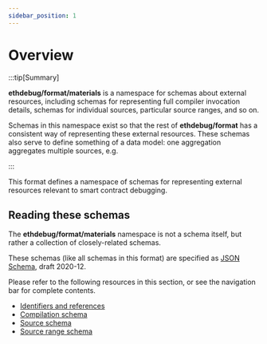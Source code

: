 ```yaml
---
sidebar_position: 1
---
```


# Overview

:::tip[Summary]

**ethdebug/format/materials** is a namespace for schemas about external
resources, including schemas for representing full compiler invocation details,
schemas for individual sources, particular source ranges, and so on.

Schemas in this namespace exist so that the rest of **ethdebug/format** has
a consistent way of representing these external resources. These schemas also
serve to define something of a data model: one aggregation aggregates multiple
sources, e.g.

:::

This format defines a namespace of schemas for representing external resources
relevant to smart contract debugging.

## Reading these schemas

The **ethdebug/format/materials** namespace is not a schema itself, but rather
a collection of closely-related schemas.

These schemas (like all schemas in this format) are specified as
[JSON Schema](https://json-schema.org), draft 2020-12.

Please refer to the following resources in this section, or see the navigation
bar for complete contents.

- [Identifiers and references](/spec/materials/id)
- [Compilation schema](/spec/materials/compilation)
- [Source schema](/spec/materials/source)
- [Source range schema](/spec/materials/source-range)
